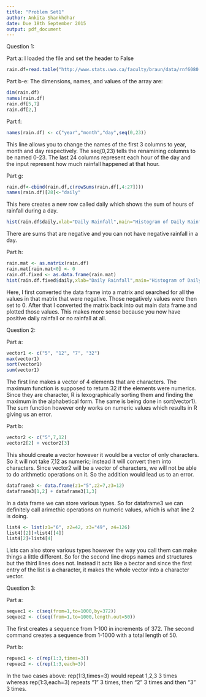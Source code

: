 ```yaml
---
title: "Problem Set1"
author: Ankita Shankhdhar
date: Due 18th September 2015
output: pdf_document
---
```


Question 1:

Part a: I loaded the file and set the header to False
```r
rain.df=read.table("http://www.stats.uwo.ca/faculty/braun/data/rnf6080.dat",header=FALSE)
```

Part b-e: The dimensions, names, and values of the array are:
```r
dim(rain.df)
names(rain.df)
rain.df[5,7]
rain.df[2,]
```

Part f: 
```r
names(rain.df) <- c("year","month","day",seq(0,23))
```

This line allows you to change the names of the first 3 columns to year, month and day respectively. The seq(0,23) tells the renamining columns to be named 0-23. The last 24 columns represent each hour of the day and the input represent how much rainfall happened at that hour. 

Part g:
```r
rain.df<-cbind(rain.df,c(rowSums(rain.df[,4:27])))
names(rain.df)[28]<-"daily"
```

This here creates a new row called daily which shows the sum of hours of rainfall during a day. 

```r
hist(rain.df$daily,xlab="Daily Rainfall",main="Histogram of Daily Rainfall")
```

There are sums that are negative and you can not have negative rainfall in a day. 

Part h:
```r
rain.mat <- as.matrix(rain.df)
rain.mat[rain.mat<0] <- 0
rain.df.fixed <- as.data.frame(rain.mat)
hist(rain.df.fixed$daily,xlab="Daily Rainfall",main="Histogram of Daily Rainfall")
```

Here, I first converted the data frame into a matrix and searched for all the values in that matrix that were negative. Those negatively values were then set to 0. After that I converted the matrix back into out main data frame and plotted those values. This makes more sense because you now have positive daily rainfall or no rainfall at all.

Question 2:

Part a:
```r
vector1 <- c("5", "12", "7", "32")
max(vector1)
sort(vector1)
sum(vector1) 
```

The first line makes a vector of 4 elements that are characters. The maximum function is supposed to return 32 if the elements were numerics. Since they are character, R is lexographically sorting them and finding the maximum in the alphabetical form. The same is being done in sort(vector1). The sum function however only works on numeric values which results in R giving us an error. 

Part b:
```r
vector2 <- c("5",7,12)
vector2[2] + vector2[3]
```

This should create a vector however it would be a vector of only characters. So it will not take 7,12 as numeric; instead it will convert them into characters. Since vector2 will be a vector of characters, we will not be able to do arithmetic operations on it. So the addition would lead us to an error. 

```r
dataframe3 <- data.frame(z1="5",z2=7,z3=12)
dataframe3[1,2] + dataframe3[1,3]
```

In a data frame we can store various types. So for dataframe3 we can definitely call arimethic operations on numeric values, which is what line 2 is doing. 

```r
list4 <- list(z1="6", z2=42, z3="49", z4=126)
list4[[2]]+list4[[4]]
list4[2]+list4[4]
```

Lists can also store various types however the way you call them can make things a little different. So for the second line drops names and structures but the third lines does not. Instead it acts like a bector and since the first entry of the list is a character, it makes the whole vector into a character vector. 

Question 3:

Part a:
```r
seqvec1 <- c(seq(from=1,to=1000,by=372))
seqvec2 <- c(seq(from=1,to=1000,length.out=50))
```

The first creates a sequence from 1-100 in increments of 372. 
The second command creates a sequence from 1-1000 with a total length of 50.

Part b:
```r
repvec1 <- c(rep(1:3,times=3))
repvec2 <- c(rep(1:3,each=3))
```

In the two cases above: rep(1:3,times=3) would repeat 1,2,3 3 times whereas rep(1:3,each=3) repeats "1" 3 times, then "2" 3 times and then "3" 3 times.
